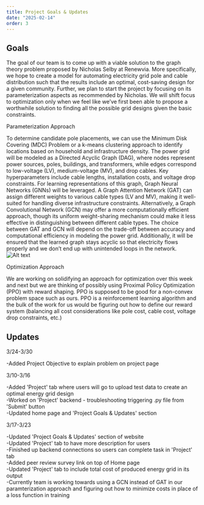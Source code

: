 ```yaml
---
title: Project Goals & Updates
date: "2025-02-14"
order: 3
---
```

## Goals
The goal of our team is to come up with a viable solution to the graph theory problem proposed by Nicholas Selby at Renewvia. More specifically, we hope to create a model for automating electricity grid pole and cable distribution such that the results include an optimal, cost-saving design for a given community. Further, we plan to start the project by focusing on its parameterization aspects as recommended by Nicholas. We will shift focus to optimization only when we feel like we’ve first been able to propose a worthwhile solution to finding all the possible grid designs given the basic constraints.

Parameterization Approach

To determine candidate pole placements, we can use the Minimum Disk Covering (MDC) Problem or a k-means clustering approach to identify locations based on household and infrastructure density. The power grid will be modeled as a Directed Acyclic Graph (DAG), where nodes represent power sources, poles, buildings, and transformers, while edges correspond to low-voltage (LV), medium-voltage (MV), and drop cables. Key hyperparameters include cable lengths, installation costs, and voltage drop constraints.
For learning representations of this graph, Graph Neural Networks (GNNs) will be leveraged. A Graph Attention Network (GAT) can assign different weights to various cable types (LV and MV), making it well-suited for handling diverse infrastructure constraints. Alternatively, a Graph Convolutional Network (GCN) may offer a more computationally efficient approach, though its uniform weight-sharing mechanism could make it less effective in distinguishing between different cable types. The choice between GAT and GCN will depend on the trade-off between accuracy and computational efficiency in modeling the power grid. Additionally, it will be ensured that the learned graph stays acyclic so that electricity flows properly and we don’t end up with unintended loops in the network.
<Image
  src="/p6_viz.png"
  alt="Alt text"
  width={1600} 
  height={308}
/>

Optimization Approach

We are working on solidifying an approach for optimization over this week and next but we are thinking of possibly using Proximal Policy Optimization (PPO) with reward shaping. PPO is supposed to be good for a non-convex problem space such as ours. PPO is a reinforcement learning algorithm and the bulk of the work for us would be figuring out how to define our reward system (balancing all cost considerations like pole cost, cable cost, voltage drop constraints, etc.)

## Updates

3/24-3/30

-Added Project Objective to explain problem on project page <br />


3/10-3/16

-Added 'Project' tab where users will go to upload test data to create an optimal energy grid design<br />
-Worked on 'Project' backend - troubleshooting triggering .py file from 'Submit' button<br />
-Updated home page and 'Project Goals & Updates' section<br />


3/17-3/23 

-Updated 'Project Goals & Updates' section of website<br />
-Updated 'Project' tab to have more description for users<br />
-Finished up backend connections so users can complete task in 'Project' tab<br />
-Added peer review survey link on top of Home page<br />
-Updated 'Project' tab to include total cost of produced energy grid in its output<br />
-Currently team is working towards using a GCN instead of GAT in our paramterization approach and figuring out how to minimize costs in place of a loss function in training
